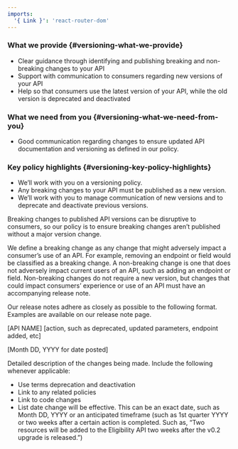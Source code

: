 ```yaml
---
imports:
  '{ Link }': 'react-router-dom'
---
```


<div className="feature" role="region" aria-label="Versioning Expectations Summary">

### What we provide {#versioning-what-we-provide}

- Clear guidance through identifying and publishing breaking and non-breaking changes to your API
- Support with communication to consumers regarding new versions of your API
- Help so that consumers use the latest version of your API, while the old version is deprecated and deactivated

### What we need from you {#versioning-what-we-need-from-you}

- Good communication regarding changes to ensure updated API documentation and versioning as defined in our policy.

### Key policy highlights {#versioning-key-policy-highlights}

- We’ll work with you on a versioning policy.
- Any breaking changes to your API must be published as a new version.
- We’ll work with you to manage communication of new versions and to deprecate and deactivate previous versions.

</div>

Breaking changes to published API versions can be disruptive to consumers, so our policy is to ensure breaking changes aren’t published without a major version change.

We define a breaking change as any change that might adversely impact a consumer’s use of an API. For example, removing an endpoint or field would be classified as a breaking change. A non-breaking change is one that does not adversely impact current users of an API, such as adding an endpoint or field. Non-breaking changes do not require a new version, but changes that could impact consumers’ experience or use of an API must have an accompanying <Link to="/release-notes">release note</Link>.

Our release notes adhere as closely as possible to the following format. Examples are available on our <Link to="/release-notes">release note page</Link>.

\[API NAME\] \[action, such as deprecated, updated parameters, endpoint added, etc\]

\[Month DD, YYYY for date posted\]

Detailed description of the changes being made. Include the following whenever applicable:

- Use terms deprecation and deactivation
- Link to any related policies
- Link to code changes
- List date change will be effective. This can be an exact date, such as Month DD, YYYY or an anticipated timeframe (such as 1st quarter YYYY or two weeks after a certain action is completed. Such as, “Two resources will be added to the Eligibility API two weeks after the v0.2 upgrade is released.”)

